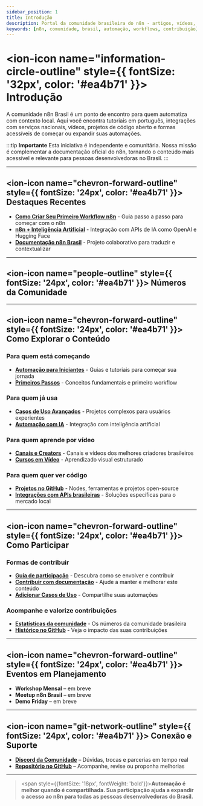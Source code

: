 ---
sidebar_position: 1
title: Introdução
description: Portal da comunidade brasileira do n8n - artigos, vídeos, projetos e muito mais
keywords: [n8n, comunidade, brasil, automação, workflows, contribuição]
---



# <ion-icon name="information-circle-outline" style={{ fontSize: '32px', color: '#ea4b71' }}></ion-icon> Introdução

A comunidade n8n Brasil é um ponto de encontro para quem automatiza com contexto local. Aqui você encontra tutoriais em português, integrações com serviços nacionais, vídeos, projetos de código aberto e formas acessíveis de começar ou expandir suas automações.

:::tip **Importante**
Esta iniciativa é independente e comunitária. Nossa missão é complementar a documentação oficial do n8n, tornando o conteúdo mais acessível e relevante para pessoas desenvolvedoras no Brasil.
:::

---

## <ion-icon name="chevron-forward-outline" style={{ fontSize: '24px', color: '#ea4b71' }}></ion-icon> Destaques Recentes

- **[Como Criar Seu Primeiro Workflow n8n](../primeiros-passos/primeiro-workflow)** - Guia passo a passo para começar com o n8n
- **[n8n + Inteligência Artificial](../advanced-ai/tutorial-ai)** - Integração com APIs de IA como OpenAI e Hugging Face
- **[Documentação n8n Brasil](https://github.com/tatyquebralayout/n8n-Doc-pt-BR)** - Projeto colaborativo para traduzir e contextualizar

---

## <ion-icon name="people-outline" style={{ fontSize: '24px', color: '#ea4b71' }}></ion-icon> Números da Comunidade

<CommunityStats loading={true} />

---

## <ion-icon name="chevron-forward-outline" style={{ fontSize: '24px', color: '#ea4b71' }}></ion-icon> Como Explorar o Conteúdo

### Para quem está começando
- **[Automação para Iniciantes](./automacao-iniciantes)** - Guias e tutoriais para começar sua jornada
- **[Primeiros Passos](../primeiros-passos/)** - Conceitos fundamentais e primeiro workflow

### Para quem já usa
- **[Casos de Uso Avançados](./casos-uso-avancados)** - Projetos complexos para usuários experientes
- **[Automação com IA](../advanced-ai)** - Integração com inteligência artificial

### Para quem aprende por vídeo
- **[Canais e Creators](./videos)** - Canais e vídeos dos melhores criadores brasileiros
- **[Cursos em Vídeo](../cursos/cursos-em-video)** - Aprendizado visual estruturado

### Para quem quer ver código
- **[Projetos no GitHub](./github)** - Nodes, ferramentas e projetos open-source
- **[Integrações com APIs brasileiras](../integracoes-br)** - Soluções específicas para o mercado local

---

## <ion-icon name="chevron-forward-outline" style={{ fontSize: '24px', color: '#ea4b71' }}></ion-icon> Como Participar

### Formas de contribuir
- **[Guia de participação](./como-participar)** - Descubra como se envolver e contribuir
- **[Contribuir com documentação](../contribuir)** - Ajude a manter e melhorar este conteúdo
- **[Adicionar Casos de Uso](../contribuir/n8n-oficial/adicionar-casos-uso)** - Compartilhe suas automações

### Acompanhe e valorize contribuições
- **[Estatísticas da comunidade](./estatisticas)** - Os números da comunidade brasileira
- **[Histórico no GitHub](./github)** - Veja o impacto das suas contribuições

---

## <ion-icon name="chevron-forward-outline" style={{ fontSize: '24px', color: '#ea4b71' }}></ion-icon> Eventos em Planejamento

- **Workshop Mensal** – em breve
- **Meetup n8n Brasil** – em breve
- **Demo Friday** – em breve

---

## <ion-icon name="git-network-outline" style={{ fontSize: '24px', color: '#ea4b71' }}></ion-icon> Conexão e Suporte

- **[Discord da Comunidade](https://discord.gg/n8nbrasil)** – Dúvidas, trocas e parcerias em tempo real
- **[Repositório no GitHub](https://github.com/tatyquebralayout/n8n-Doc-pt-BR)** – Acompanhe, revise ou proponha melhorias

---

> <span style={{fontSize: '18px', fontWeight: 'bold'}}>**Automação é melhor quando é compartilhada. Sua participação ajuda a expandir o acesso ao n8n para todas as pessoas desenvolvedoras do Brasil.**</span> 
